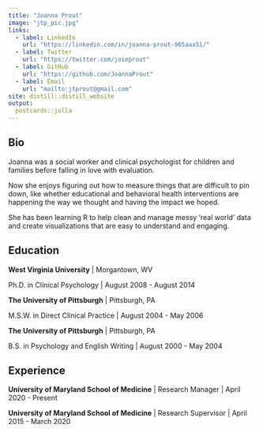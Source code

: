 ```yaml
---
title: "Joanna Prout"
image: "jtp_pic.jpg"
links:
  - label: LinkedIn
    url: "https://linkedin.com/in/joanna-prout-965aaa51/"
  - label: Twitter
    url: "https://twitter.com/joieprout"
  - label: GitHub
    url: "https://github.com/JoannaProut"
  - label: Email
    url: "mailto:jtprout@gmail.com"
site: distill::distill_website
output:
  postcards::jolla
---
```

 
## Bio
 
Joanna was a social worker and clinical psychologist for children and families before falling in love with evaluation.

Now she enjoys figuring out how to measure things that are difficult to pin down, like whether educational and behavioral health interventions are happening the way we thought and having the impact we hoped.

She has been learning R to help clean and manage messy 'real world' data and create visualizations that are easy to understand and engaging.  

## Education

**West Virginia University** | Morgantown, WV

Ph.D. in Clinical Psychology | August 2008 - August 2014

**The University of Pittsburgh** | Pittsburgh, PA

M.S.W. in Direct Clinical Practice | August 2004 - May 2006

**The University of Pittsburgh** | Pittsburgh, PA

B.S. in Psychology and English Writing | August 2000 - May 2004

## Experience

**University of Maryland School of Medicine** | Research Manager | April 2020 - Present

**University of Maryland School of Medicine** | Research Supervisor | April 2015 - March 2020
